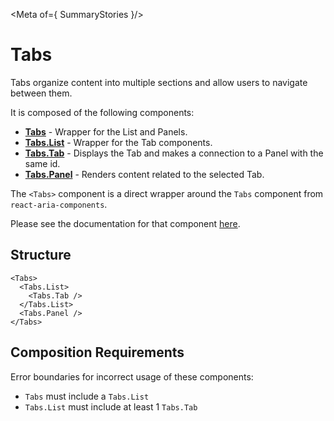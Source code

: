 

<Meta of={ SummaryStories }/>

# Tabs

Tabs organize content into multiple sections and allow users to navigate between them.

It is composed of the following components:

- **[Tabs](../?path=/docs/components-tabs-tabs--playground)** - Wrapper for the List and Panels.
- **[Tabs.List](../?path=/docs/components-tabs-tabs-list--playground)** - Wrapper for the Tab components.
- **[Tabs.Tab](../?path=/docs/components-tabs-tabs-tab--playground)** - Displays the Tab and makes a connection to a Panel with the same id.
- **[Tabs.Panel](../?path=/docs/components-tabs-tabs-panel--playground)** - Renders content related to the selected Tab.

The `<Tabs>` component is a direct wrapper around the `Tabs` component from `react-aria-components`.

Please see the documentation for that component [here](https://react-spectrum.adobe.com/react-aria/Tabs.html).

## Structure

```
<Tabs>
  <Tabs.List>
    <Tabs.Tab />
  </Tabs.List>
  <Tabs.Panel />
</Tabs>
```

## Composition Requirements

Error boundaries for incorrect usage of these components:

- `Tabs` must include a `Tabs.List`
- `Tabs.List` must include at least 1 `Tabs.Tab`
